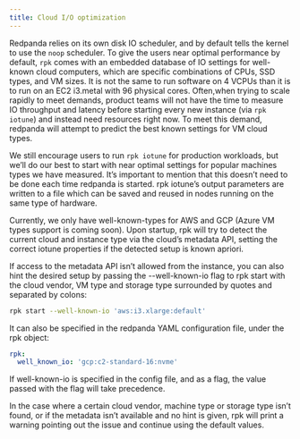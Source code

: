 ```yaml
---
title: Cloud I/O optimization
---
```


Redpanda relies on its own disk IO scheduler, and by default tells the kernel to
use the `noop` scheduler. To give the users near optimal performance by default,
`rpk` comes with an embedded database of IO settings for well-known cloud
computers, which are specific combinations of CPUs, SSD types, and VM sizes. It
is not the same to run software on 4 VCPUs than it is to run on an EC2 i3.metal
with 96 physical cores. Often,when trying to scale rapidly to meet demands,
product teams will not have the time to measure IO throughput and latency before
starting every new instance (via `rpk iotune`) and instead need resources right
now. To meet this demand, redpanda will attempt to predict the best known
settings for VM cloud types.

We still encourage users to run `rpk iotune` for production workloads, but we’ll
do our best to start with near optimal settings for popular machines types we
have measured. It’s important to mention that this doesn’t need to be done each
time redpanda is started. rpk iotune’s output parameters are written to a file
which can be saved and reused in nodes running on the same type of hardware.

Currently, we only have well-known-types for AWS and GCP (Azure VM types support
is coming soon). Upon startup, rpk will try to detect the current cloud and
instance type via the cloud’s metadata API, setting the correct iotune
properties if the detected setup is known apriori.

If access to the metadata API isn’t allowed from the instance, you can also hint
the desired setup by passing the --well-known-io flag to rpk start with the
cloud vendor, VM type and storage type surrounded by quotes and separated by
colons:

```bash
rpk start --well-known-io 'aws:i3.xlarge:default'
```

It can also be specified in the redpanda YAML configuration file, under the rpk
object:

```yaml
rpk:
  well_known_io: 'gcp:c2-standard-16:nvme'
```

If well-known-io is specified in the config file, and as a flag, the value
passed with the flag will take precedence.

In the case where a certain cloud vendor, machine type or storage type isn’t
found, or if the metadata isn’t available and no hint is given, rpk will print a
warning pointing out the issue and continue using the default values.
